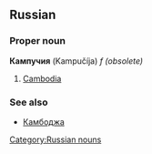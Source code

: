 ==Russian==
[[Category:Russian nouns]]
===Proper noun===
'''Кампучия''' (Kampučíja) ''f (obsolete)''

#[[Cambodia]]

===See also===
*[[Камбоджа]]